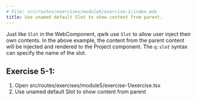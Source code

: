 ```yaml
---
# File: src/routes/exercises/module5/exercise-1/index.mdx
title: Use unamed default Slot to show content from parent.
---
```



Just like `Slot` in the WebComponent, qwik use `Slot` to allow user inject their own contents.
In the above example, the content from the parent content will be injected and rendered to the Project component.
The `q:slot` syntax can specify the name of the slot.

## Exercise 5-1:

1. Open src/routes/exercises/module5/exercise-1/exercise.tsx
2. Use unamed default Slot to show content from parent

<Exercise />
